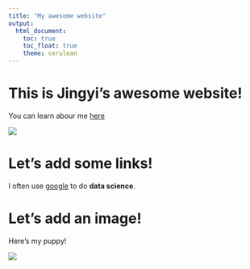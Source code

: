 ```yaml
---
title: "My awesome website"
output: 
  html_document:
    toc: true
    toc_float: true
    theme: cerulean
---
```


# This is Jingyi's awesome website!

You can learn abour me [here](about.html)

![](https://media.giphy.com/media/drXGoW1iudhKw/giphy.gif)

# Let's add some links!

I often use [google](google.com) to do **data science**.

# Let's add an image!

Here's my puppy!

![](./images/my_puppy.png)



